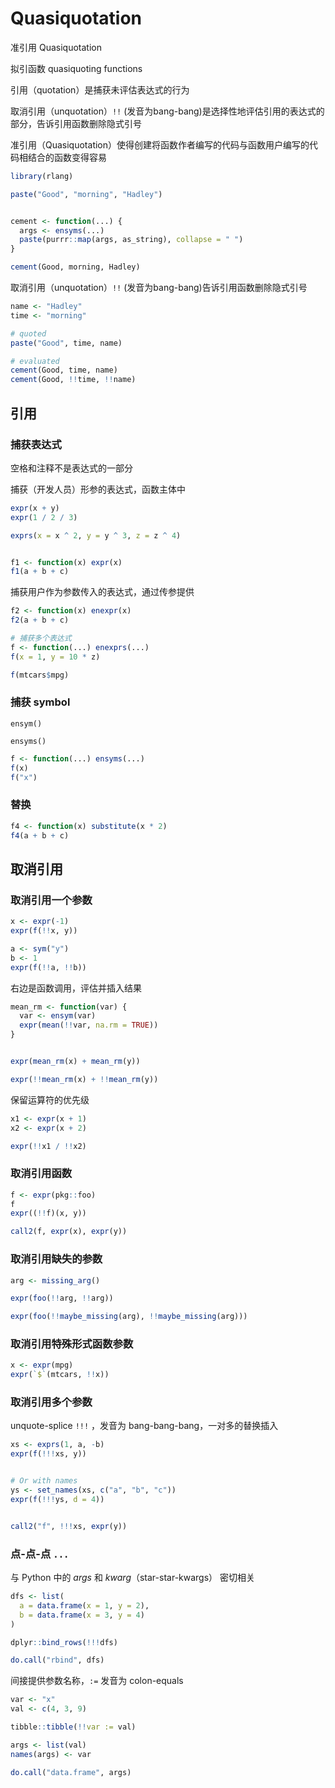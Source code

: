 # Quasiquotation

准引用 Quasiquotation

拟引函数 quasiquoting functions

引用（quotation）是捕获未评估表达式的行为

取消引用（unquotation）`!!` (发音为bang-bang)是选择性地评估引用的表达式的部分，告诉引用函数删除隐式引号

准引用（Quasiquotation）使得创建将函数作者编写的代码与函数用户编写的代码相结合的函数变得容易

```r
library(rlang)
```

```r
paste("Good", "morning", "Hadley")


cement <- function(...) {
  args <- ensyms(...)
  paste(purrr::map(args, as_string), collapse = " ")
}

cement(Good, morning, Hadley)
```

取消引用（unquotation）`!!` (发音为bang-bang)告诉引用函数删除隐式引号

```r
name <- "Hadley"
time <- "morning"

# quoted
paste("Good", time, name)

# evaluated
cement(Good, time, name)
cement(Good, !!time, !!name)

```

## 引用

### 捕获表达式

空格和注释不是表达式的一部分

捕获（开发人员）形参的表达式，函数主体中

```r
expr(x + y)
expr(1 / 2 / 3)

exprs(x = x ^ 2, y = y ^ 3, z = z ^ 4)


f1 <- function(x) expr(x)
f1(a + b + c)
```

捕获用户作为参数传入的表达式，通过传参提供

```r
f2 <- function(x) enexpr(x)
f2(a + b + c)

# 捕获多个表达式
f <- function(...) enexprs(...)
f(x = 1, y = 10 * z)

f(mtcars$mpg)
```

### 捕获 symbol

`ensym()`

`ensyms()`

```r
f <- function(...) ensyms(...)
f(x)
f("x")


```

### 替换

```r
f4 <- function(x) substitute(x * 2)
f4(a + b + c)
```

## 取消引用

### 取消引用一个参数

```r
x <- expr(-1)
expr(f(!!x, y))

a <- sym("y")
b <- 1
expr(f(!!a, !!b))
```

右边是函数调用，评估并插入结果

```r
mean_rm <- function(var) {
  var <- ensym(var)
  expr(mean(!!var, na.rm = TRUE))
}


expr(mean_rm(x) + mean_rm(y))

expr(!!mean_rm(x) + !!mean_rm(y))
```

保留运算符的优先级

```r
x1 <- expr(x + 1)
x2 <- expr(x + 2)

expr(!!x1 / !!x2)
```

### 取消引用函数

```r
f <- expr(pkg::foo)
f
expr((!!f)(x, y))

call2(f, expr(x), expr(y))
```

### 取消引用缺失的参数

```r

arg <- missing_arg()

expr(foo(!!arg, !!arg))

expr(foo(!!maybe_missing(arg), !!maybe_missing(arg)))
```

### 取消引用特殊形式函数参数

```r
x <- expr(mpg)
expr(`$`(mtcars, !!x))
```

### 取消引用多个参数

unquote-splice `!!!` ，发音为 bang-bang-bang，一对多的替换插入

```r
xs <- exprs(1, a, -b)
expr(f(!!!xs, y))


# Or with names
ys <- set_names(xs, c("a", "b", "c"))
expr(f(!!!ys, d = 4))


call2("f", !!!xs, expr(y))
```

### 点-点-点 `...`

与 Python 中的 *args* 和 *kwarg*（star-star-kwargs） 密切相关

```r
dfs <- list(
  a = data.frame(x = 1, y = 2),
  b = data.frame(x = 3, y = 4)
)

dplyr::bind_rows(!!!dfs)

do.call("rbind", dfs)
```

间接提供参数名称，`:=` 发音为 colon-equals

```r
var <- "x"
val <- c(4, 3, 9)

tibble::tibble(!!var := val)

args <- list(val)
names(args) <- var

do.call("data.frame", args)
```
